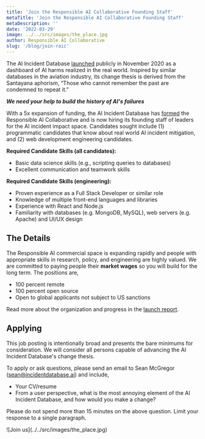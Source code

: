 ```yaml
---
title: 'Join the Responsible AI Collaborative Founding Staff'
metaTitle: 'Join the Responsible AI Collaborative Founding Staff'
metaDescription: ''
date: '2022-03-29'
image: ../../src/images/the_place.jpg
author: Responsible AI Collaborative
slug: '/blog/join-raic'
---
```


The AI Incident Database [launched](https://partnershiponai.org/aiincidentdatabase/) publicly in November 2020 as a dashboard of AI harms realized in the real world. Inspired by similar databases in the aviation industry, its change thesis is derived from the Santayana aphorism, “Those who cannot remember the past are condemned to repeat it.”

**_We need your help to build the history of AI's failures_**

With a 5x expansion of funding, the AI Incident Database has [formed](https://docsend.com/view/47z2whznatd39vf9) the Responsible AI Collaborative and is now hiring its founding staff of leaders for the AI incident impact space. Candidates sought include (1) programmatic candidates that know about real world AI incident mitigation, and (2) web development engineering candidates.

**Required Candidate Skills (all candidates):**

* Basic data science skills (e.g., scripting queries to databases)
* Excellent communication and teamwork skills

**Required Candidate Skills (engineering):**

* Proven experience as a Full Stack Developer or similar role
* Knowledge of multiple front-end languages and libraries
* Experience with React and Node.js
* Familiarity with databases (e.g. MongoDB, MySQL), web servers (e.g. Apache) and UI/UX design

## The Details

The Responsible AI commercial space is expanding rapidly and people with appropriate skills in research, policy, and engineering are highly valued. We are committed to paying people their **market wages** so you will build for the long term. The positions are,

* 100 percent remote
* 100 percent open source
* Open to global applicants not subject to US sanctions

Read more about the organization and progress in the [launch report](https://docsend.com/view/47z2whznatd39vf9).

## Applying

This job posting is intentionally broad and presents the bare minimums for consideration. We will consider all persons capable of advancing the AI Incident Database's change thesis.

To apply or ask questions, please send an email to Sean McGregor (sean@incidentdatabase.ai) and include,

* Your CV/resume
* From a user perspective, what is the most annoying element of the AI Incident Database, and how would you make a change?

Please do not spend more than 15 minutes on the above question. Limit your response to a single paragraph.

<div>![Join us](../../src/images/the_place.jpg)</div>
